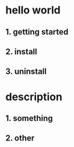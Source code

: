 # hello world

## 1. getting started

## 2. install

## 3. uninstall

# description

## 1. something

## 2. other
